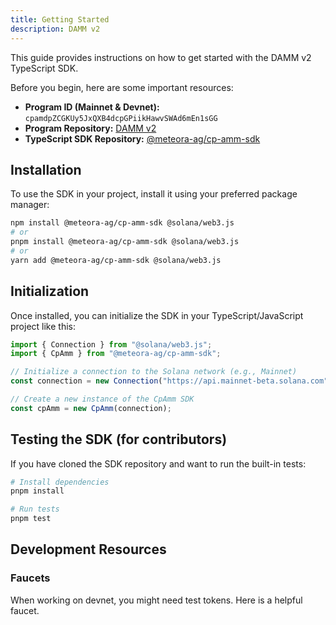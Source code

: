 ```yaml
---
title: Getting Started
description: DAMM v2
---
```


This guide provides instructions on how to get started with the DAMM v2 TypeScript SDK.

Before you begin, here are some important resources:

-   **Program ID (Mainnet & Devnet):** `cpamdpZCGKUy5JxQXB4dcpGPiikHawvSWAd6mEn1sGG`
-   **Program Repository:** [DAMM v2](https://github.com/MeteoraAg/damm-v2)
-   **TypeScript SDK Repository:** [@meteora-ag/cp-amm-sdk](https://github.com/MeteoraAg/damm-v2-sdk)

## Installation

To use the SDK in your project, install it using your preferred package manager:

```bash
npm install @meteora-ag/cp-amm-sdk @solana/web3.js
# or
pnpm install @meteora-ag/cp-amm-sdk @solana/web3.js
# or
yarn add @meteora-ag/cp-amm-sdk @solana/web3.js
```

## Initialization

Once installed, you can initialize the SDK in your TypeScript/JavaScript project like this:

```typescript
import { Connection } from "@solana/web3.js";
import { CpAmm } from "@meteora-ag/cp-amm-sdk";

// Initialize a connection to the Solana network (e.g., Mainnet)
const connection = new Connection("https://api.mainnet-beta.solana.com");

// Create a new instance of the CpAmm SDK
const cpAmm = new CpAmm(connection);
```

## Testing the SDK (for contributors)

If you have cloned the SDK repository and want to run the built-in tests:

```bash
# Install dependencies
pnpm install

# Run tests
pnpm test
```

## Development Resources

### Faucets

<CardGroup cols={1}>
  <Card title="Devnet Faucet" icon="faucet" href="https://faucet.raccoons.dev/">
    <p>When working on devnet, you might need test tokens. Here is a helpful faucet.</p>
  </Card>
</CardGroup>